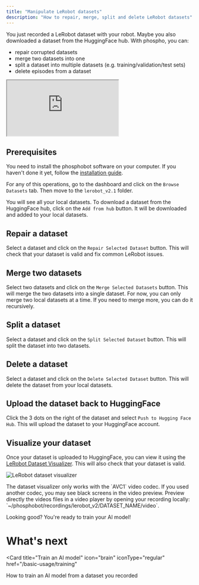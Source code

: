 ```yaml
---
title: "Manipulate LeRobot datasets"
description: "How to repair, merge, split and delete LeRobot datasets"
---
```



You just recorded a LeRobot dataset with your robot. Maybe you also downloaded a dataset from the HuggingFace hub. With phospho, you can:

- repair corrupted datasets
- merge two datasets into one
- split a dataset into multiple datasets (e.g. training/validation/test sets)
- delete episodes from a dataset

<iframe 
    className="w-full aspect-video"
    src="https://www.youtube.com/embed/YmkeyExM_vw?si=QwPbBGHL59jw_f8k"
    title="YouTube video player" allow="accelerometer; autoplay; clipboard-write; encrypted-media; gyroscope; picture-in-picture; web-share" 
    referrerPolicy="strict-origin-when-cross-origin" 
    allowFullScreen>
</iframe>


## Prerequisites 

You need to install the phosphobot software on your computer. If you haven't done it yet, follow the [installation guide](/installation).

<InstallCode/>


For any of this operations, go to the dashboard and click on the `Browse Datasets` tab. Then move to the `lerobot_v2.1` folder.

You will see all your local datasets. To download a dataset from the HuggingFace hub, click on the `Add from hub` button. It will be downloaded and added to your local datasets.

## Repair a dataset

Select a dataset and click on the `Repair Selected Dataset` button. This will check that your dataset is valid and fix common LeRobot issues.

## Merge two datasets

Select two datasets and click on the `Merge Selected Datasets` button. This will merge the two datasets into a single dataset.
For now, you can only merge two local datasets at a time. If you need to merge more, you can do it recursively.

## Split a dataset

Select a dataset and click on the `Split Selected Dataset` button. This will split the dataset into two datasets.

## Delete a dataset

Select a dataset and click on the `Delete Selected Dataset` button. This will delete the dataset from your local datasets.

## Upload the dataset back to HuggingFace

Click the 3 dots on the right of the dataset and select `Push to Hugging Face Hub`. This will upload the dataset to your HuggingFace account.

## Visualize your dataset

Once your dataset is uploaded to HuggingFace, you can view it using the [LeRobot Dataset Visualizer](https://huggingface.co/spaces/lerobot/visualize_dataset). This will also check that your dataset is valid.

![LeRobot dataset visualizer](/assets/lerobot_dataset_viz.png)

<Note>
  The dataset visualizer only works with the `AVC1` video codec. If you used
  another codec, you may see black screens in the video preview. Preview
  directly the videos files in a video player by opening your recording locally:
  `~/phosphobot/recordings/lerobot_v2/DATASET_NAME/video`.
</Note>

Looking good? You're ready to train your AI model!

# What's next

<Card
  title="Train an AI model"
  icon="brain"
  iconType="regular"
  href="/basic-usage/training"
>
  How to train an AI model from a dataset you recorded
</Card>

